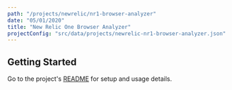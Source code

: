 ```yaml
---
path: "/projects/newrelic/nr1-browser-analyzer"
date: "05/01/2020"
title: "New Relic One Browser Analyzer"
projectConfig: "src/data/projects/newrelic-nr1-browser-analyzer.json"
---
```


## Getting Started

Go to the project's [README](https://github.com/newrelic/nr1-browser-analyzer#readme) for setup and usage details.





